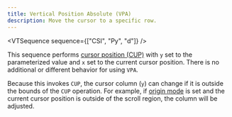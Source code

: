 ```yaml
---
title: Vertical Position Absolute (VPA)
description: Move the cursor to a specific row.
---
```


<VTSequence sequence={["CSI", "Py", "d"]} />

This sequence performs [cursor position (CUP)](/docs/vt/csi/cup) with `y` set
to the parameterized value and `x` set to the current cursor position.
There is no additional or different behavior for using `VPA`.

Because this invokes `CUP`, the cursor column (`y`) can change if it is
outside the bounds of the `CUP` operation. For example, if
[origin mode](#TODO) is set and the current cursor position is outside
of the scroll region, the column will be adjusted.
